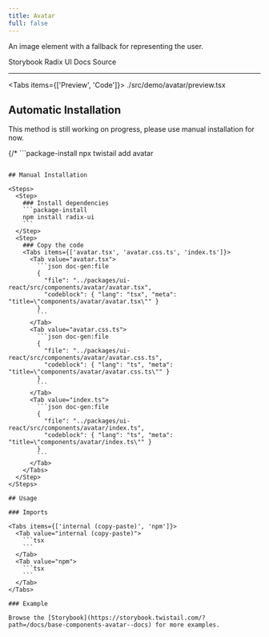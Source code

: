 ```yaml
---
title: Avatar
full: false
---
```


An image element with a fallback for representing the user.

<Badges>
  <BadgeLink href="https://storybook.twistail.com/?path=/docs/base-components-avatar--docs" external>
    Storybook
  </BadgeLink>
  <BadgeLink href="https://www.radix-ui.com/primitives/docs/components/avatar#api-reference" external>
    Radix UI Docs
  </BadgeLink>
  <BadgeLink href="https://github.com/riipandi/twistail/tree/main/packages/ui-react/src/components/avatar" external>
    Source
  </BadgeLink>
</Badges>

---


<Tabs items={['Preview', 'Code']}>
  <Tab value="Preview" className="rounded-b-xl flex min-h-44 flex-wrap items-center justify-center gap-4 py-20 not-prose">
    <Demo />
  </Tab>
  <Tab value="Code">
    <include cwd lang="tsx">./src/demo/avatar/preview.tsx</include>
  </Tab>
</Tabs>

## Automatic Installation

<Callout type='warn'>
  This method is still working on progress, please use manual installation for now.
</Callout>

{/* ```package-install
npx twistail add avatar
``` */}

## Manual Installation

<Steps>
  <Step>
    ### Install dependencies
    ```package-install
    npm install radix-ui
    ```
  </Step>
  <Step>
    ### Copy the code
    <Tabs items={['avatar.tsx', 'avatar.css.ts', 'index.ts']}>
      <Tab value="avatar.tsx">
        ```json doc-gen:file
        {
          "file": "../packages/ui-react/src/components/avatar/avatar.tsx",
          "codeblock": { "lang": "tsx", "meta": "title=\"components/avatar/avatar.tsx\"" }
        }
        ```
      </Tab>
      <Tab value="avatar.css.ts">
        ```json doc-gen:file
        {
          "file": "../packages/ui-react/src/components/avatar/avatar.css.ts",
          "codeblock": { "lang": "ts", "meta": "title=\"components/avatar/avatar.css.ts\"" }
        }
        ```
      </Tab>
      <Tab value="index.ts">
        ```json doc-gen:file
        {
          "file": "../packages/ui-react/src/components/avatar/index.ts",
          "codeblock": { "lang": "ts", "meta": "title=\"components/avatar/index.ts\"" }
        }
        ```
      </Tab>
    </Tabs>
  </Step>
</Steps>

## Usage

### Imports

<Tabs items={['internal (copy-paste)', 'npm']}>
  <Tab value="internal (copy-paste)">
    ```tsx
    ```
  </Tab>
  <Tab value="npm">
    ```tsx
    ```
  </Tab>
</Tabs>

### Example

Browse the [Storybook](https://storybook.twistail.com/?path=/docs/base-components-avatar--docs) for more examples.
